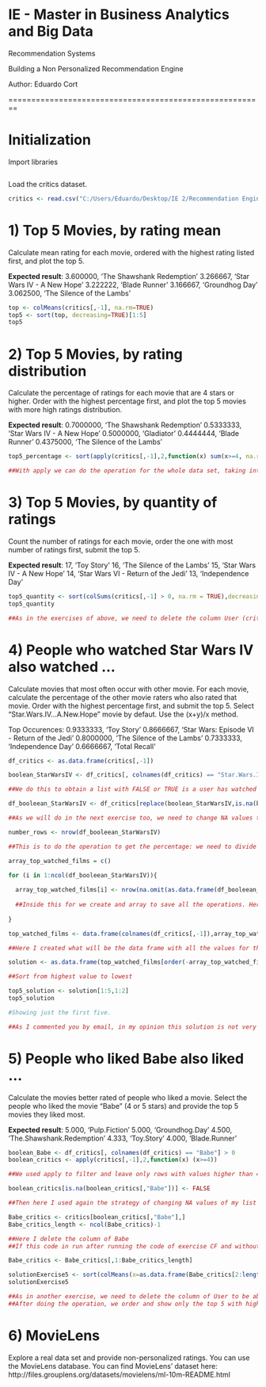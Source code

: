 # IE - Master in Business Analytics and Big Data
Recommendation Systems

Building a Non Personalized Recommendation Engine

Author: Eduardo Cort

========================================================

# Initialization

Import libraries

```r
```

Load the critics dataset.

```r
critics <- read.csv("C:/Users/Eduardo/Desktop/IE 2/Recommendation Engines/session 2/Data/critics.csv")

```

# 1) Top 5 Movies, by rating mean
Calculate mean rating for each movie, ordered with the highest rating listed first, and plot the top 5.

**Expected result**:
3.600000, 'The Shawshank Redemption'
3.266667, 'Star Wars IV - A New Hope'
3.222222, 'Blade Runner'
3.166667, 'Groundhog Day'
3.062500, 'The Silence of the Lambs'

```r

top <- colMeans(critics[,-1], na.rm=TRUE)
top5 <- sort(top, decreasing=TRUE)[1:5]
top5

```

# 2) Top 5 Movies, by rating distribution
Calculate the percentage of ratings for each movie that are 4 stars or higher. Order with the highest percentage first, and plot the top 5 movies with more high ratings distribution.

**Expected result**:
0.7000000, 'The Shawshank Redemption'
0.5333333, 'Star Wars IV - A New Hope'
0.5000000, 'Gladiator'
0.4444444, 'Blade Runner'
0.4375000, 'The Silence of the Lambs'

```r

top5_percentage <- sort(apply(critics[,-1],2,function(x) sum(x>=4, na.rm=T)/sum(x>=0, na.rm=T)),decreasing=T)[1:5]

##With apply we can do the operation for the whole data set, taking into consideration the filter x>=4 too.

```

# 3) Top 5 Movies, by quantity of ratings
Count the number of ratings for each movie, order the one with most number of ratings first, submit the top 5.

**Expected result**:
17, 'Toy Story'
16, 'The Silence of the Lambs'
15, 'Star Wars IV - A New Hope'
14, 'Star Wars VI - Return of the Jedi'
13, 'Independence Day'

```r

top5_quantity <- sort(colSums(critics[,-1] > 0, na.rm = TRUE),decreasing=T)[1:5]
top5_quantity

##As in the exercises of above, we need to delete the column User (critics[,-1]) because if not not all data is numeric and therefore we cannot apply math operations
```

# 4) People who watched Star Wars IV also watched ...
Calculate movies that most often occur with other movie. For each movie, calculate the percentage of the other movie raters who also rated that movie. Order with the highest percentage first, and submit the top 5. Select "Star.Wars.IV...A.New.Hope" movie by defaut. Use the (x+y)/x method.

Top Occurences:
0.9333333, 'Toy Story'
0.8666667, 'Star Wars: Episode VI - Return of the Jedi'
0.8000000, 'The Silence of the Lambs'
0.7333333, 'Independence Day'
0.6666667, 'Total Recall'

```r

df_critics <- as.data.frame(critics[,-1])

boolean_StarWarsIV <- df_critics[, colnames(df_critics) == "Star.Wars.IV...A.New.Hope"] > 0

##We do this to obtain a list with FALSE or TRUE is a user has watched Star Wars IV

df_booleean_StarWarsIV <- df_critics[replace(boolean_StarWarsIV,is.na(boolean_StarWarsIV),FALSE),colnames(df_critics) != "Star.Wars.IV...A.New.Hope"];

##As we will do in the next exercise too, we need to change NA values to FALSE, because if not, if we delete the NA values, in the next steps we are gonna apply a list of FALSE TRUE for filtering the rows to a data set with more rows, and as we dont want to show the NA, we change it to FALSE.

number_rows <- nrow(df_booleean_StarWarsIV)

##This is to do the operation to get the percentage: we need to divide by the number of all rows (that will be the 100%).

array_top_watched_films = c()

for (i in 1:ncol(df_booleean_StarWarsIV)){
  
  array_top_watched_films[i] <- nrow(na.omit(as.data.frame(df_booleean_StarWarsIV[,i])))/number_rows
  
  ##Inside this for we create and array to save all the operations. Here is where I used the commented boolean list to filter and choose only users that have watched Star Wars IV (values TRUE of the list)
  
}

top_watched_films <- data.frame(colnames(df_critics[,-1]),array_top_watched_films)

##Here I created what will be the data frame with all the values for the solution: movie name and results.

solution <- as.data.frame(top_watched_films[order(-array_top_watched_films),])

##Sort from highest value to lowest

top5_solution <- solution[1:5,1:2]
top5_solution

#Showing just the first five.

##As I commented you by email, in my opinion this solution is not very good in terms of number of operations done, but at the end the results are shown.

```


# 5) People who liked Babe also liked ...
Calculate the movies better rated of people who liked a movie. Select the people who liked the movie "Babe" (4 or 5 stars) and provide the top 5 movies they liked most.

**Expected result**:
5.000, 'Pulp.Fiction'
5.000, 'Groundhog.Day'
4.500, 'The.Shawshank.Redemption'
4.333, 'Toy.Story'
4.000, 'Blade.Runner'

```r

boolean_Babe <- df_critics[, colnames(df_critics) == "Babe"] > 0
boolean_critics <- apply(critics[,-1],2,function(x) (x>=4))

##We used apply to filter and leave only rows with values higher than 4

boolean_critics[is.na(boolean_critics[,"Babe"])] <- FALSE

##Then here I used again the strategy of changing NA values of my list of FALSE and TRUE (being TRUE a row which user has seen Babe) to have the same number of rows than in the data set where I am going to apply this boolean strategy.

Babe_critics <- critics[boolean_critics[,"Babe"],]
Babe_critics_length <- ncol(Babe_critics)-1 

##Here I delete the column of Babe
##If this code in run after running the code of exercise CF and without reseting "critics", we need to put "2" instead of "1" becuase we will to delete column "Mean" (created in exerciseCF markdown)

Babe_critics <- Babe_critics[,1:Babe_critics_length]

solutionExercise5 <- sort(colMeans(x=as.data.frame(Babe_critics[2:length(Babe_critics)]), na.rm = TRUE), decreasing = T)[1:5]
solutionExercise5

##As in another exercise, we need to delete the column of User to be able to apply the math operation of getting the mean per column (thats why Babe_critics starts in column 2).
##After doing the operation, we order and show only the top 5 with highest values

```

# 6) MovieLens
Explore a real data set and provide non-personalized ratings. You can use the MovieLens database. You can find MovieLens' dataset here: http://files.grouplens.org/datasets/movielens/ml-10m-README.html